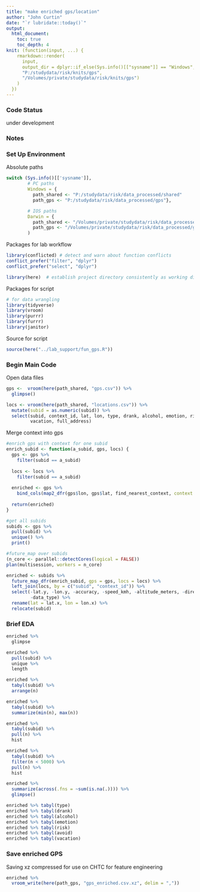 ```yaml
---
title: "make enriched gps/location"
author: "John Curtin"
date: "`r lubridate::today()`"
output: 
  html_document:
    toc: true 
    toc_depth: 4
knit: (function(input, ...) {
    rmarkdown::render(
      input,
      output_dir = dplyr::if_else(Sys.info()[["sysname"]] == "Windows",
      "P:/studydata/risk/knits/gps", 
      "/Volumes/private/studydata/risk/knits/gps")
    )
  })
---
```


### Code Status

under development

### Notes   



### Set Up Environment

Absolute paths
```r
switch (Sys.info()[['sysname']],
        # PC paths
        Windows = {
          path_shared <- "P:/studydata/risk/data_processed/shared"
          path_gps <- "P:/studydata/risk/data_processed/gps"},

        # IOS paths
        Darwin = {
          path_shared <- "/Volumes/private/studydata/risk/data_processed/shared"
          path_gps <- "/Volumes/private/studydata/risk/data_processed/gps"}
        )
```

Packages for lab workflow 
```r
library(conflicted) # detect and warn about function conflicts
conflict_prefer("filter", "dplyr")
conflict_prefer("select", "dplyr")

library(here)  # establish project directory consistently as working directory
```


Packages for script
```r
# for data wrangling
library(tidyverse)
library(vroom)
library(purrr)
library(furrr)
library(janitor)
```


Source for script
```r
source(here("../lab_support/fun_gps.R"))
```


### Begin Main Code

Open data files
```r
gps <-  vroom(here(path_shared, "gps.csv")) %>% 
  glimpse()

locs <- vroom(here(path_shared, "locations.csv")) %>% 
  mutate(subid = as.numeric(subid)) %>% 
  select(subid, context_id, lat, lon, type, drank, alcohol, emotion, risk, avoid, 
         vacation, full_address)

```

Merge context into gps
```r

#enrich gps with context for one subid
enrich_subid <- function(a_subid, gps, locs) {
  gps <- gps %>% 
    filter(subid == a_subid)
  
  locs <- locs %>% 
    filter(subid == a_subid)
  
  enriched <- gps %>% 
    bind_cols(map2_dfr(gps$lon, gps$lat, find_nearest_context, context = locs)) 
  
  return(enriched)
}

#get all subids
subids <- gps %>% 
  pull(subid) %>% 
  unique() %>% 
  print()

#future_map over subids
(n_core <- parallel::detectCores(logical = FALSE))
plan(multisession, workers = n_core)

enriched <- subids %>% 
  future_map_dfr(enrich_subid, gps = gps, locs = locs) %>% 
  left_join(locs, by = c("subid", "context_id")) %>% 
  select(-lat.y, -lon.y, -accuracy, -speed_kmh, -altitude_meters, -direction,
         -data_type) %>% 
  rename(lat = lat.x, lon = lon.x) %>% 
  relocate(subid)
```


###  Brief EDA

```r
enriched %>%  
  glimpse

enriched %>% 
  pull(subid) %>% 
  unique %>% 
  length
```

```r
enriched %>% 
  tabyl(subid) %>% 
  arrange(n)

enriched %>% 
  tabyl(subid) %>%
  summarize(min(n), max(n))

enriched %>% 
  tabyl(subid) %>%
  pull(n) %>% 
  hist

enriched %>% 
  tabyl(subid) %>%
  filter(n < 5000) %>% 
  pull(n) %>% 
  hist
```

```r
enriched %>% 
  summarize(across(.fns = ~sum(is.na(.)))) %>% 
  glimpse()
```

```r
enriched %>% tabyl(type)
enriched %>% tabyl(drank)
enriched %>% tabyl(alcohol)
enriched %>% tabyl(emotion)
enriched %>% tabyl(risk)
enriched %>% tabyl(avoid)
enriched %>% tabyl(vacation)
```

### Save enriched GPS
Saving xz compressed for use on CHTC for feature engineering

```r
enriched %>% 
  vroom_write(here(path_gps, "gps_enriched.csv.xz", delim = ","))
```